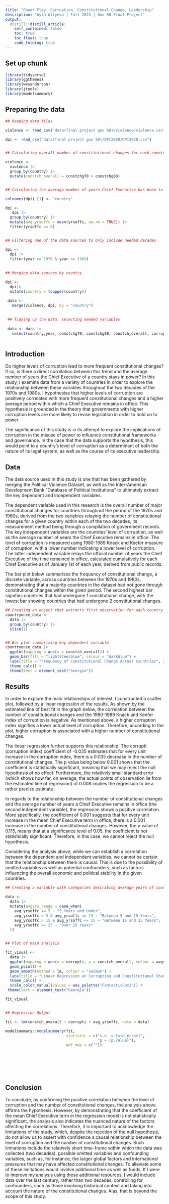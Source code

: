 ```yaml
---
title: "Power Play: Corruption, Constitutional Change, Leadership"
description: "Ayla Aliyeva | Fall 2023 | Gov 50 Final Project"
output:
  distill::distill_article:
    self_contained: false
    toc: true
    toc_float: true
    code_folding: true 
---
```


## Set up chunk
```r
library(tidyverse)
library(ggthemes)
library(wesanderson)
library(jtools)
library(modelsummary)
```



## Preparing the data

```r

## Reading data files

violence <- read_csv("data(final project gov 50)/Violence/violence.csv")

dpi <- read_csv("data(final project gov 50)/DPI2020/DPI2020.csv")


## Calculating overall number of constitutional changes for each country over a given period

violence <- 
  violence |>
  group_by(country) |>
  mutate(constch_overall = constchg70 + constchg80) 


## Calculating the average number of years Chief Executive has been in office for each country

colnames(dpi) [1] <- "country"

dpi <- 
   dpi |>
  group_by(country) |>
  mutate(avg_yrsoffc = mean(yrsoffc, na.rm = TRUE)) |>
  filter(yrsoffc >= 0)


## Filtering one of the data sources to only include needed decades

dpi <- 
  dpi |>
  filter(year >= 1970 & year <= 1989) 
  
  
## Merging data sources by country

dpi <- 
  dpi|>
  mutate(country = toupper(country))

 data <- 
   merge(violence, dpi, by = "country")
 
 
 ## Tidying up the data: selecting needed variables
 
 data <- data |>
   select(country,year, constchg70, constchg80, constch_overall, corrupti, yrsoffc, avg_yrsoffc)
 


```

## Introduction

Do higher levels of corruption lead to more frequent constitutional changes? If so, is there a direct correlation between this trend and the average number of years the Chief Executive of a country stays in power? In this study, I examine data from a variety of countries in order to explore the relationship between these variables throughout the two decades of the 1970s and 1980s. I hypothesise that higher levels of corruption are positively correlated with more frequent constitutional changes and a higher average period within which a Chief Executive remains in office. This hypothesis is grounded in the theory that governments with higher corruption levels are more likely to revise legislation in order to hold on to power.

 The significance of this study is in its attempt to explore the implications of corruption in the misuse of power to influence constitutional frameworks and governance. In the case that the data supports the hypothesis, this would point to a country’s level of corruption as a determinant of both the nature of its legal system, as well as the course of its executive leadership.


## Data 

 The data source used in this study is one that has been gathered by merging the Political Violence Dataset, as well as the Inter-American Development Bank “Database of Political Institutions” to ultimately extract the key dependent and independent variables. 
 
The dependent variable used in this research is the overall number of major constitutional changes for countries throughout the period of the 1970s and 1980s, derived from the two variables relaying the number of constitutional changes for a given country within each of the two decades, its measurement method being through a compilation of government records. The key independent variables are the countries’ level of corruption, as well as the average number of years the Chief Executive remains in office. The level of corruption is measured using 1980-1989 Knack and Keefer measure of corruption, with a lower number indicating a lower level of corruption. The latter independent variable relays the official number of years the Chief Executive of the time remained in office, calculated cumulatively for each Chief Executive as of January 1st of each year, derived from public records.

 The bar plot below summarises the frequency of constitutional change, a discrete variable, across countries between the 1970s and 1980s, demonstrating that a majority countries in the dataset had not gone through constitutional changes within the given period. The second highest bar signifies countries that had undergone 1 constitutional change, with the lowest bar showing countries that had undergone 2 constitutional changes.


```r

## Creating an object that extracts first observation for each country
countryonce_data <-
  data |>
  group_by(country) |>
  slice(1)


## Bar plot summarizing key dependent variable
countryonce_data |>
  ggplot(mapping = aes(x = constch_overall)) + 
  geom_bar(fill = "lightsteelblue", colour = "darkblue") + 
  labs(title = "Frequency of Constitutional Change Across Countries", y = "Number of Countries", x = "Number of Major Constitutional Changes (1970s-1980s)") + 
  theme_calc() +
  theme(text = element_text("Georgia"))


```






## Results


In order to explore the main relationships of interest, I constructed a scatter plot, followed by a linear regression of the results. As shown by the estimated line of best fit in the graph below, the correlation between the number of constitutional changes and the 1980-1989 Knack and Keefer index of corruption is negative. As mentioned above, a higher corruption index signifies a lower actual level of corruption. Therefore, according to the plot, higher corruption is associated with a higher number of constitutional changes.

 The linear regression further supports this relationship. The corrupti (corruption index) coefficient of -0.035 estimates that for every unit increase in the corruption index, there is a 0.035 decrease in the number of constitutional changes.  The p value being below 0.001 shows that the coefficient is statistically significant, meaning that we may reject the null hypothesis of no effect. Furthermore, the relatively small standard error (which shows how far, on average, the actual points of observation lie from the estimated line of regression) of 0.008 implies the regression to be a rather precise estimate.
 
 In regards to the relationship between the number of constitutional changes and the average number of years a Chief Executive remains in office (the second independent variable), the regression shows a positive correlation. More specifically, the coefficient of 0.001 suggests that for every unit increase in the mean Chief Executive term in office, there is a 0.001 increase in the number of constitutional changes. However, the p value of 0.115, means that at a significance level of 0.05, the coefficient is not statistically significant. Therefore, in this case, we cannot reject the null hypothesis.
 
 Considering the analysis above, while we can establish a correlation between the dependent and independent variables, we cannot be certain that the relationship between them is causal. This is due to the possibility of omitted variables as well as potential confounders, such as factors influencing the overall economic and political stability in the given countries.


```r

## Creating a variable with categories describing average years of countries' Chief Executive in office

data <- 
  data |>
  mutate(avgyrs_range = case_when(
    avg_yrsoffc <= 5 ~ "5 Years and Under",
    avg_yrsoffc > 5 & avg_yrsoffc <= 15 ~ "Between 5 and 15 Years",
    avg_yrsoffc > 15 & avg_yrsoffc <= 25 ~ "Between 15 and 25 Years",
    avg_yrsoffc >= 25 ~ "Over 25 Years"
  )) 


## Plot of main analysis 

fit_visual <- 
  data |>
  ggplot(mapping = aes(x = corrupti, y = constch_overall, colour = avgyrs_range)) + 
  geom_point() + 
  geom_smooth(method = lm, colour = "salmon") + 
  labs(title = "Linear Regression on Corruption and Constitutional Changes", y = "Number of Constitutional Changes", x = "Corruption Index", colour = "Mean Chief Executive Term") + 
  theme_calc() +
  scale_color_manual(values = wes_palette("FantasticFox1")) +
 theme(text = element_text("Georgia"))

fit_visual


## Regression Output

fit <- lm(constch_overall ~ corrupti + avg_yrsoffc, data = data)

modelsummary::modelsummary(fit,
                           statistic = c("s.e. = {std.error}",
                                         "p = {p.value}"),
                           gof_map = c("")) 








```


## Conclusion


To conclude, by confirming the positive correlation between the level of corruption and the number of constitutional changes, the analysis above affirms the hypothesis. However, by demonstrating that the coefficient of the mean Chief Executive term in the regression model is not statistically significant, the analysis also indicates the nuanced nature of the factors affecting the correlations. Therefore, it is important to acknowledge the limitations of the study, which, despite the rejection of the null hypothesis, do not allow us to assert with confidence a causal relationship between the level of corruption and the number of constitutional changes. Such limitations include the relatively short time-frame within which the data was collected (two decades), possible omitted variables and confounding variables, such as, for instance, the larger global factors and international pressures that may have affected constitutional changes. To alleviate some of these limitations would involve additional time as well as funds. If I were to improve my analysis using these additional resources, I would include data over the last century, rather than two decades, controlling for confounders, such as those involving historical context and taking into account the nature of the constitutional changes. Alas, that is beyond the scope of this study.
